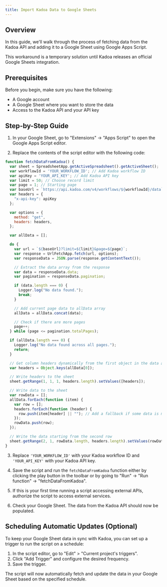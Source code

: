 ```yaml
---
title: Import Kadoa Data to Google Sheets
---
```


## Overview

In this guide, we'll walk through the process of fetching data from the Kadoa API and adding it to a Google Sheet using Google Apps Script.


<Note>This workaround is a temporary solution until Kadoa releases an official Google Sheets integration.</Note>

## Prerequisites

Before you begin, make sure you have the following:

- A Google account
- A Google Sheet where you want to store the data
- Access to the Kadoa API and your API key

## Step-by-Step Guide

1. In your Google Sheet, go to "Extensions" -> "Apps Script" to open the Google Apps Script editor.

2. Replace the contents of the script editor with the following code:

```javascript
function fetchDataFromKadoa() {
  var sheet = SpreadsheetApp.getActiveSpreadsheet().getActiveSheet();
  var workflowId = 'YOUR_WORKFLOW_ID'; // Add Kadoa workflow ID
  var apiKey = 'YOUR_API_KEY'; // Add Kadoa API key
  var limit = 50; // Choose record limit
  var page = 1; // Starting page
  var baseUrl = `https://api.kadoa.com/v4/workflows/${workflowId}/data`;
  var headers = {
    "x-api-key": apiKey
  };

  var options = {
    method: "get",
    headers: headers,
  };

  var allData = [];

  do {
    var url = `${baseUrl}?limit=${limit}&page=${page}`;
    var response = UrlFetchApp.fetch(url, options);
    var responseData = JSON.parse(response.getContentText());

    // Extract the data array from the response
    var data = responseData.data;
    var pagination = responseData.pagination;

    if (data.length === 0) {
      Logger.log("No data found.");
      break;
    }

    // Add current page data to allData array
    allData = allData.concat(data);

    // Check if there are more pages
    page++;
  } while (page <= pagination.totalPages);

  if (allData.length === 0) {
    Logger.log("No data found across all pages.");
    return;
  }

  // Get column headers dynamically from the first object in the data array
  var headers = Object.keys(allData[0]);

  // Write headers to the sheet
  sheet.getRange(1, 1, 1, headers.length).setValues([headers]);

  // Write data to the sheet
  var rowData = [];
  allData.forEach(function (item) {
    var row = [];
    headers.forEach(function (header) {
      row.push(item[header] || ""); // Add a fallback if some data is missing
    });
    rowData.push(row);
  });

  // Write the data starting from the second row
  sheet.getRange(2, 1, rowData.length, headers.length).setValues(rowData);
}
```

3. Replace `'YOUR_WORKFLOW_ID'` with your Kadoa workflow ID and `'YOUR_API_KEY'` with your Kadoa API key.

4. Save the script and run the `fetchDataFromKadoa` function either by clicking the play button in the toolbar or by going to "Run" -> "Run function" -> "fetchDataFromKadoa".


5. If this is your first time running a script accessing external APIs, authorize the script to access external services.

6. Check your Google Sheet. The data from the Kadoa API should now be populated.

## Scheduling Automatic Updates (Optional)

To keep your Google Sheet data in sync with Kadoa, you can set up a trigger to run the script on a schedule:

1. In the script editor, go to "Edit" > "Current project's triggers".
2. Click "Add Trigger" and configure the desired frequency.
3. Save the trigger.

The script will now automatically fetch and update the data in your Google Sheet based on the specified schedule.